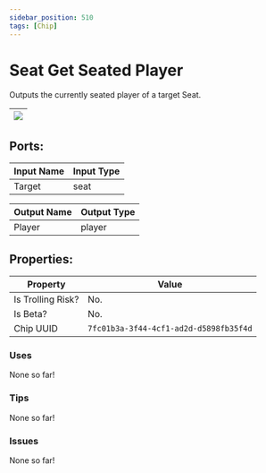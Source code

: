 ```yaml
---
sidebar_position: 510
tags: [Chip]
---
```


# Seat Get Seated Player


Outputs the currently seated player of a target Seat.

| ![](https://images-ext-2.discordapp.net/external/MPmIaQzlEPmgGWlgi-WxBBXt0Bjv_zWPkg1y1f_sy3s/https/www.recroomcircuits.com/image/circuit/absolute-value?width=206&height=108) |
|-----|

## Ports:

| Input Name | Input Type |
|-----------|-----------|
| Target | seat |

| Output Name | Output Type |
|-----------|-----------|
| Player | player |

## Properties:

| Property  | Value |
|-------------------|-----------|
| Is Trolling Risk? | No. |
| Is Beta? | No. |
| Chip UUID | `7fc01b3a-3f44-4cf1-ad2d-d5898fb35f4d` |

### Uses

None so far!

### Tips

None so far!

### Issues

None so far!